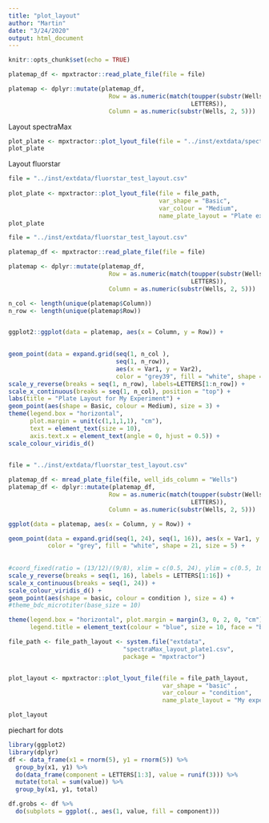 ```yaml
---
title: "plot_layout"
author: "Martin"
date: "3/24/2020"
output: html_document
---
```


```r
knitr::opts_chunk$set(echo = TRUE)
```

```r
platemap_df <- mpxtractor::read_plate_file(file = file)

platemap <- dplyr::mutate(platemap_df,
                            Row = as.numeric(match(toupper(substr(Wells, 1, 1)),
                                                   LETTERS)),
                            Column = as.numeric(substr(Wells, 2, 5)))


```

Layout spectraMax
```r
plot_plate <- mpxtractor::plot_lyout_file(file = "../inst/extdata/spectraMax_layout_plate2.csv", var_shape = "basic", var_colour = "condition", name_plate_layout = "Plate experiment")
plot_plate
```

Layout fluorstar
```r
file = "../inst/extdata/fluorstar_test_layout.csv"
                                        
plot_plate <- mpxtractor::plot_lyout_file(file = file_path,
                                          var_shape = "Basic", 
                                          var_colour = "Medium", 
                                          name_plate_layout = "Plate experiment Fluorstar")
plot_plate
```



```r
file = "../inst/extdata/fluorstar_test_layout.csv"

platemap_df <- mpxtractor::read_plate_file(file = file)

platemap <- dplyr::mutate(platemap_df,
                            Row = as.numeric(match(toupper(substr(Wells, 1, 1)),
                                                   LETTERS)),
                            Column = as.numeric(substr(Wells, 2, 5)))

n_col <- length(unique(platemap$Column))
n_row <- length(unique(platemap$Row))


ggplot2::ggplot(data = platemap, aes(x = Column, y = Row)) +

  
geom_point(data = expand.grid(seq(1, n_col ), 
                              seq(1, n_row)), 
                              aes(x = Var1, y = Var2),
                              color = "grey39", fill = "white", shape = 21, size = 5) +
scale_y_reverse(breaks = seq(1, n_row), labels=LETTERS[1:n_row]) +
scale_x_continuous(breaks = seq(1, n_col), position = "top") +
labs(title = "Plate Layout for My Experiment") +
geom_point(aes(shape = Basic, colour = Medium), size = 3) +
theme(legend.box = "horizontal", 
      plot.margin = unit(c(1,1,1,1), "cm"),
      text = element_text(size = 10),
      axis.text.x = element_text(angle = 0, hjust = 0.5)) +
scale_colour_viridis_d()
    
```

```r
file = "../inst/extdata/fluorstar_test_layout.csv"

platemap_df <- mread_plate_file(file, well_ids_column = "Wells")
platemap_df <- dplyr::mutate(platemap_df,
                            Row = as.numeric(match(toupper(substr(Wells, 1, 1)),
                                                   LETTERS)),
                            Column = as.numeric(substr(Wells, 2, 5)))

ggplot(data = platemap, aes(x = Column, y = Row)) +

geom_point(data = expand.grid(seq(1, 24), seq(1, 16)), aes(x = Var1, y = Var2),
           color = "grey", fill = "white", shape = 21, size = 5) +
  
  
#coord_fixed(ratio = (13/12)/(9/8), xlim = c(0.5, 24), ylim = c(0.5, 16)) +
scale_y_reverse(breaks = seq(1, 16), labels = LETTERS[1:16]) +
scale_x_continuous(breaks = seq(1, 24)) +
scale_colour_viridis_d() +
geom_point(aes(shape = basic, colour = condition ), size = 4) +
#theme_bdc_microtiter(base_size = 10)

theme(legend.box = "horizontal", plot.margin = margin(3, 0, 2, 0, "cm"), 
      legend.title = element_text(colour = "blue", size = 10, face = "bold")) 

```



```r
file_path <- file_path_layout <- system.file("extdata",
                                "spectraMax_layout_plate1.csv", 
                                package = "mpxtractor")


plot_layout <- mpxtractor::plot_lyout_file(file = file_path_layout, 
                                           var_shape = "basic" ,
                                           var_colour = "condition", 
                                           name_plate_layout = "My experiment microplate")

plot_layout
```

piechart for dots
```r
library(ggplot2)
library(dplyr)
df <- data_frame(x1 = rnorm(5), y1 = rnorm(5)) %>% 
  group_by(x1, y1) %>%
  do(data_frame(component = LETTERS[1:3], value = runif(3))) %>% 
  mutate(total = sum(value)) %>% 
  group_by(x1, y1, total) 

df.grobs <- df %>% 
  do(subplots = ggplot(., aes(1, value, fill = component)))
```


